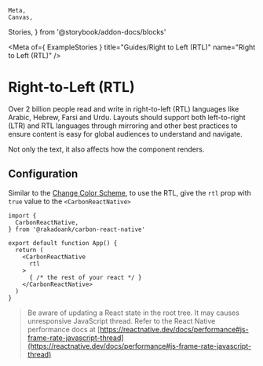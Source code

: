 	Meta,
	Canvas,
  Stories,
} from '@storybook/addon-docs/blocks'


<Meta
	of={ ExampleStories }
	title="Guides/Right to Left (RTL)"
	name="Right to Left (RTL)"
/>

# Right-to-Left (RTL)

Over 2 billion people read and write in right-to-left (RTL) languages like Arabic, Hebrew, Farsi and Urdu. Layouts should support both left-to-right (LTR) and RTL languages through mirroring and other best practices to ensure content is easy for global audiences to understand and navigate.

Not only the text, it also affects how the component renders.

<Stories/>

## Configuration

Similar to the [Change Color Scheme](?path=/docs/guides-change-color-scheme--docs), to use the RTL, give the `rtl` prop with `true` value to the `<CarbonReactNative>`

```tsx
import {
  CarbonReactNative,
} from '@rakadoank/carbon-react-native'

export default function App() {
  return (
    <CarbonReactNative
      rtl
    >
      { /* the rest of your react */ }
    </CarbonReactNative>
  )
}
```

> Be aware of updating a React state in the root tree. It may causes unresponsive JavaScript thread. Refer to the React Native performance docs at [https://reactnative.dev/docs/performance#js-frame-rate-javascript-thread](https://reactnative.dev/docs/performance#js-frame-rate-javascript-thread)
